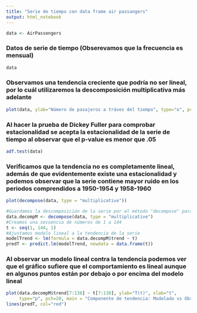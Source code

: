 ---
title: "Serie de tiempo con data frame air passangers"
output: html_notebook
---


```{r, include=FALSE}
data <- AirPassengers
```

### Datos de serie de tiempo (Obserevamos que la frecuencia es mensual)
```{r, echo=FALSE}
data
```

### Observamos una tendencia creciente que podría no ser lineal, por lo cuál utilizaremos la descomposición multiplicativa más adelante
```{r, echo=FALSE}
plot(data, ylab="Número de pasajeros a tráves del tiempo", type="o", pch =20)
```

### Al hacer la prueba de **Dickey Fuller** para comprobar estacionalidad se acepta la estacionalidad de la serie de tiempo al observar que el p-value es menor que .05

```{r, echo=FALSE}
adf.test(data)
```

### Verificamos que la tendencia no es completamente lineal, además de que evidentemente existe una estacionalidad y podemos observar que la serie contiene mayor ruido en los periodos comprendidos a **1950-1954** y **1958-1960**
```{r, echo=FALSE}
plot(decompose(data, type = "multiplicative"))

```
 

```{r, include=FALSE}
#Guardamos la descomposición de la serie por el método "decompose" para poder eztraer los componentes
data.decompM <- decompose(data, type = "multiplicative")
#Creamos una secuencia de números de 1 a 144
t <- seq(1, 144, 1)
#Ajustamos modelo lineal a la tendencia de la serie
modelTrend <- lm(formula = data.decompM$trend ~ t)
predT <- predict.lm(modelTrend, newdata = data.frame(t))

```

### Al observar un modelo lineal contra la tendencia podemos ver que el gráfico sufiere que el comportamiento es lineal aunque en algunos puntos están por debajo o por encima del modelo lineal 
```{r, echo=FALSE}

plot(data.decompM$trend[7:138] ~ t[7:138], ylab="T(t)", xlab="t",
     type="p", pch=20, main = "Componente de tendencia: Modelado vs Observado")
lines(predT, col="red")

```

